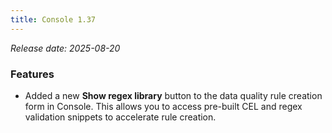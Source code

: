 ```yaml
---
title: Console 1.37
---
```


*Release date: 2025-08-20*

### Features

- Added a new **Show regex library** button to the data quality rule creation form in Console. This allows you to access pre-built CEL and regex validation snippets to accelerate rule creation.
